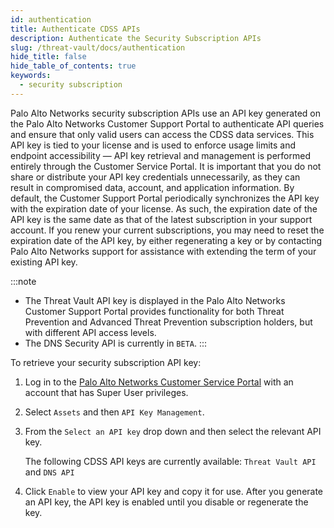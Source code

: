 ```yaml
---
id: authentication
title: Authenticate CDSS APIs
description: Authenticate the Security Subscription APIs
slug: /threat-vault/docs/authentication
hide_title: false
hide_table_of_contents: true
keywords:
  - security subscription
---
```


Palo Alto Networks security subscription APIs use an API key generated on the Palo Alto Networks Customer Support Portal to authenticate API queries and ensure that only valid users can access the CDSS data services. This API key is tied to your license and is used to enforce usage limits and endpoint accessibility — API key retrieval and management is performed entirely through the Customer Service Portal. It is important that you do not share or distribute your API key credentials unnecessarily, as they can result in compromised data, account, and application information. By default, the Customer Support Portal periodically synchronizes the API key with the expiration date of your license. As such, the expiration date of the API key is the same date as that of the latest subscription in your support account. If you renew your current subscriptions, you may need to reset the expiration date of the API key, by either regenerating a key or by contacting Palo Alto Networks support for assistance with extending the term of your existing API key.

:::note

- The Threat Vault API key is displayed in the Palo Alto Networks Customer Support Portal provides functionality for both Threat Prevention and Advanced Threat Prevention subscription holders, but with different API access levels.
- The DNS Security API is currently in `BETA`.
  :::

To retrieve your security subscription API key:

1. Log in to the [Palo Alto Networks Customer Service Portal](https://support.paloaltonetworks.com) with an account that has Super User privileges.
2. Select `Assets` and then `API Key Management`.
3. From the `Select an API key` drop down and then select the relevant API key.

   The following CDSS API keys are currently available: `Threat Vault API` and `DNS API`

4. Click `Enable` to view your API key and copy it for use. After you generate an API key, the API key is enabled until you disable or regenerate the key.
